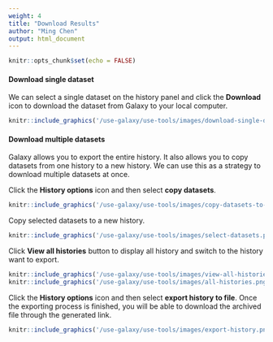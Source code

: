 ```yaml
---
weight: 4
title: "Download Results"
author: "Ming Chen"
output: html_document
---
```


```r
knitr::opts_chunk$set(echo = FALSE)
```

#### Download single dataset

We can select a single dataset on the history panel and click the **Download** icon to download the dataset from Galaxy to your local computer.

```r
knitr::include_graphics('/use-galaxy/use-tools/images/download-single-dataset.png')
```


#### Download multiple datasets

Galaxy allows you to export the entire history. It also allows you to copy datasets from one history to a new history. We can use this as a strategy to download multiple datasets at once.


Click the **History options** icon and then select **copy datasets**.

```r
knitr::include_graphics('/use-galaxy/use-tools/images/copy-datasets-to-history.png')
```


Copy selected datasets to a new history.

```r
knitr::include_graphics('/use-galaxy/use-tools/images/select-datasets.png')
```

Click **View all histories** button to display all history and switch to the history want to export.

```r
knitr::include_graphics('/use-galaxy/use-tools/images/view-all-histories-icon.png')
knitr::include_graphics('/use-galaxy/use-tools/images/all-histories.png')
```

Click the **History options** icon and then select **export history to file**. Once the exporting process is finished, you will be able to download the archived file through the generated link.

```r
knitr::include_graphics('/use-galaxy/use-tools/images/export-history.png')
```